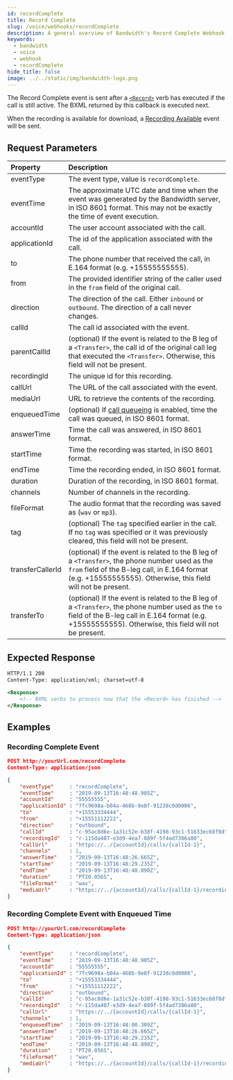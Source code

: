 ```yaml
---
id: recordComplete
title: Record Complete
slug: /voice/webhooks/recordComplete
description: A general overview of Bandwidth's Record Complete Webhook
keywords:
  - bandwidth
  - voice
  - webhook
  - recordComplete
hide_title: false
image: ../../static/img/bandwidth-logo.png
---
```



The Record Complete event is sent after a [`<Record>`](/docs/voice/bxml/record) verb has executed if the call is still active. The BXML returned by this callback is executed next.

When the recording is available for download, a [Recording Available](/docs/voice/webhooks/recordingAvailable) event will be sent.

## Request Parameters

| Property          | Description |
|:------------------|:------------|
| eventType         | The event type, value is `recordComplete`. |
| eventTime         | The approximate UTC date and time when the event was generated by the Bandwidth server, in ISO 8601 format. This may not be exactly the time of event execution. |
| accountId         | The user account associated with the call. |
| applicationId     | The id of the application associated with the call. |
| to                | The phone number that received the call, in E.164 format (e.g. +15555555555). |
| from              | The provided identifier string of the caller used in the `from` field of the original call. |
| direction         | The direction of the call. Either `inbound` or `outbound`. The direction of a call never changes. |
| callId            | The call id associated with the event. |
| parentCallId      | (optional) If the event is related to the B leg of a `<Transfer>`, the call id of the original call leg that executed the `<Transfer>`. Otherwise, this field will not be present. |
| recordingId       | The unique id for this recording. |
| callUrl           | The URL of the call associated with the event. |
| mediaUrl          | URL to retrieve the contents of the recording. |
| enqueuedTime      | (optional) If [call queueing](/voice/rateLimits.mdx) is enabled, time the call was queued, in ISO 8601 format. |
| answerTime        | Time the call was answered, in ISO 8601 format. |
| startTime         | Time the recording was started, in ISO 8601 format. |
| endTime           | Time the recording ended, in ISO 8601 format. |
| duration          | Duration of the recording, in ISO 8601 format. |
| channels          | Number of channels in the recording. |
| fileFormat        | The audio format that the recording was saved as (`wav` or `mp3`). |
| tag               | (optional) The `tag` specified earlier in the call. If no `tag` was specified or it was previously cleared, this field will not be present. |
| transferCallerId  | (optional) If the event is related to the B leg of a `<Transfer>`, the phone number used as the `from` field of the B-leg call, in E.164 format (e.g. +15555555555). Otherwise, this field will not be present. |
| transferTo        | (optional) If the event is related to the B leg of a `<Transfer>`, the phone number used as the `to` field of the B-leg call in E.164 format (e.g. +15555555555). Otherwise, this field will not be present. |

## Expected Response

```xml
HTTP/1.1 200
Content-Type: application/xml; charset=utf-8

<Response>
    <!-- BXML verbs to process now that the <Record> has finished -->
</Response>
```

## Examples

### Recording Complete Event

```json
POST http://yourUrl.com/recordComplete
Content-Type: application/json

{
	"eventType"     : "recordComplete",
	"eventTime"     : "2019-09-13T16:48:48.905Z",
	"accountId"     : "55555555",
	"applicationId" : "7fc9698a-b04a-468b-9e8f-91238c0d0086",
	"to"            : "+15553334444",
	"from"          : "+15551112222",
	"direction"     : "outbound",
	"callId"        : "c-95ac8d6e-1a31c52e-b38f-4198-93c1-51633ec68f8d",
	"recordingId"   : "r-115da407-e3d9-4ea7-889f-5f4ad7386a80",
	"callUrl"       : "https://../{accountId}/calls/{callId-1}",
	"channels"      : 1,
	"answerTime"    : "2019-09-13T16:48:26.665Z",
	"startTime"     : "2019-09-13T16:48:29.235Z",
	"endTime"       : "2019-09-13T16:48:48.890Z",
	"duration"      : "PT20.056S",
	"fileFormat"    : "wav",
	"mediaUrl"      : "https://../{accountId}/calls/{callId-1}/recordings/{recordingId}/media"
}
```

### Recording Complete Event with Enqueued Time

```json
POST http://yourUrl.com/recordComplete
Content-Type: application/json

{
	"eventType"     : "recordComplete",
	"eventTime"     : "2019-09-13T16:48:48.905Z",
	"accountId"     : "55555555",
	"applicationId" : "7fc9698a-b04a-468b-9e8f-91238c0d0086",
	"to"            : "+15553334444",
	"from"          : "+15551112222",
	"direction"     : "outbound",
	"callId"        : "c-95ac8d6e-1a31c52e-b38f-4198-93c1-51633ec68f8d",
	"recordingId"   : "r-115da407-e3d9-4ea7-889f-5f4ad7386a80",
	"callUrl"       : "https://../{accountId}/calls/{callId-1}",
	"channels"      : 1,
	"enqueuedTime"  : "2019-09-13T16:48:00.309Z",
	"answerTime"    : "2019-09-13T16:48:26.665Z",
	"startTime"     : "2019-09-13T16:48:29.235Z",
	"endTime"       : "2019-09-13T16:48:48.890Z",
	"duration"      : "PT20.056S",
	"fileFormat"    : "wav",
	"mediaUrl"      : "https://../{accountId}/calls/{callId-1}/recordings/{recordingId}/media"
}
```